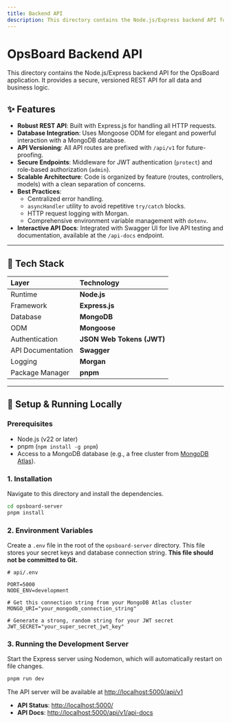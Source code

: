```yaml
---
title: Backend API
description: This directory contains the Node.js/Express backend API for the OpsBoard application. It provides a secure, versioned REST API for all data and business logic.
---
```


# OpsBoard Backend API

This directory contains the Node.js/Express backend API for the OpsBoard application. It provides a secure, versioned REST API for all data and business logic.

## ✨ Features

- **Robust REST API**: Built with Express.js for handling all HTTP requests.
- **Database Integration**: Uses Mongoose ODM for elegant and powerful interaction with a MongoDB database.
- **API Versioning**: All API routes are prefixed with `/api/v1` for future-proofing.
- **Secure Endpoints**: Middleware for JWT authentication (`protect`) and role-based authorization (`admin`).
- **Scalable Architecture**: Code is organized by feature (routes, controllers, models) with a clean separation of concerns.
- **Best Practices**:
  - Centralized error handling.
  - `asyncHandler` utility to avoid repetitive `try/catch` blocks.
  - HTTP request logging with Morgan.
  - Comprehensive environment variable management with `dotenv`.
- **Interactive API Docs**: Integrated with Swagger UI for live API testing and documentation, available at the `/api-docs` endpoint.

---

## 🔧 Tech Stack

| Layer             | Technology                |
| :---------------- | :------------------------ |
| Runtime           | **Node.js**               |
| Framework         | **Express.js**            |
| Database          | **MongoDB**               |
| ODM               | **Mongoose**              |
| Authentication    | **JSON Web Tokens (JWT)** |
| API Documentation | **Swagger**               |
| Logging           | **Morgan**                |
| Package Manager   | **pnpm**                  |

---

## 🚀 Setup & Running Locally

### Prerequisites

- Node.js (v22 or later)
- pnpm (`npm install -g pnpm`)
- Access to a MongoDB database (e.g., a free cluster from [MongoDB Atlas](https://www.mongodb.com/cloud/atlas)).

### 1. Installation

Navigate to this directory and install the dependencies.

```bash
cd opsboard-server
pnpm install
```

### 2. Environment Variables

Create a `.env` file in the root of the `opsboard-server` directory. This file stores your secret keys and database connection string. **This file should not be committed to Git.**

```.env
# api/.env

PORT=5000
NODE_ENV=development

# Get this connection string from your MongoDB Atlas cluster
MONGO_URI="your_mongodb_connection_string"

# Generate a strong, random string for your JWT secret
JWT_SECRET="your_super_secret_jwt_key"
```

### 3. Running the Development Server

Start the Express server using Nodemon, which will automatically restart on file changes.

```bash
pnpm run dev
```

The API server will be available at [http://localhost:5000/api/v1](http://localhost:5000/api/v1)

- **API Status**: [http://localhost:5000/](http://localhost:5000/)
- **API Docs**: [http://localhost:5000/api/v1/api-docs](http://localhost:5000/api/v1/api-docs)
